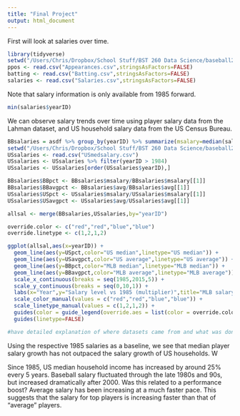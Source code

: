 ```yaml
---
title: "Final Project"
output: html_document
---
```


First will look at salaries over time.
```r
library(tidyverse)
setwd("/Users/Chris/Dropbox/School Stuff/BST 260 Data Science/baseball2017")
ppos <- read.csv("Appearances.csv",stringsAsFactors=FALSE)
batting <- read.csv("Batting.csv",stringsAsFactors=FALSE)
salaries <- read.csv("Salaries.csv",stringsAsFactors=FALSE)
```
Note that salary information is only available from 1985 forward.
```r
min(salaries$yearID)
```

We can observe salary trends over time using player salary data from the Lahman dataset, and US household salary data from the US Census Bureau.
```r
BBsalaries = asdf %>% group_by(yearID) %>% summarize(msalary=median(salary),avg=mean(salary))
setwd("/Users/Chris/Dropbox/School Stuff/BST 260 Data Science/baseball2017")
USsalaries <- read.csv("USmedsalary.csv")
USsalaries <- USsalaries %>% filter(yearID > 1984)
USsalaries <- USsalaries[order(USsalaries$yearID),]

BBsalaries$BBpct <- BBsalaries$msalary/BBsalaries$msalary[[1]]
BBsalaries$BBavgpct <- BBsalaries$avg/BBsalaries$avg[[1]]
USsalaries$USpct <- USsalaries$msalary/USsalaries$msalary[[1]]
USsalaries$USavgpct <- USsalaries$avg/USsalaries$avg[[1]]

allsal <- merge(BBsalaries,USsalaries,by="yearID")

override.color <- c("red","red","blue","blue")
override.linetype <- c(1,2,1,2)

ggplot(allsal,aes(x=yearID)) + 
  geom_line(aes(y=USpct,color="US median",linetype="US median")) +
  geom_line(aes(y=USavgpct,color="US average",linetype="US average")) +
  geom_line(aes(y=BBpct,color="MLB median",linetype="MLB median")) +
  geom_line(aes(y=BBavgpct,color="MLB average",linetype="MLB average")) +
  scale_x_continuous(breaks = seq(1985,2015,5)) +
  scale_y_continuous(breaks = seq(0,10,1)) +
  labs(x="Year",y="Salary level vs 1985 (multiplier)",title="MLB salary vs US household income") +
  scale_color_manual(values = c("red","red","blue","blue")) +
  scale_linetype_manual(values = c(1,2,1,2)) +
  guides(color = guide_legend(override.aes = list(color = override.color, linetype = override.linetype),title="")) +
  guides(linetype=FALSE)

#have detailed explanation of where datasets came from and what was done to wrangle them
```

Using the respective 1985 salaries as a baseline, we see that median player salary growth has not outpaced the salary growth of US households. W

Since 1985, US median household income has increased by around 25% every 5 years.
Baseball salary fluctuated through the late 1980s and 90s, but increased dramatically after 2000. Was this related to a performance boost? Average salary has been increasing at a much faster pace. This suggests that the salary for top players is increasing faster than that of "average" players.